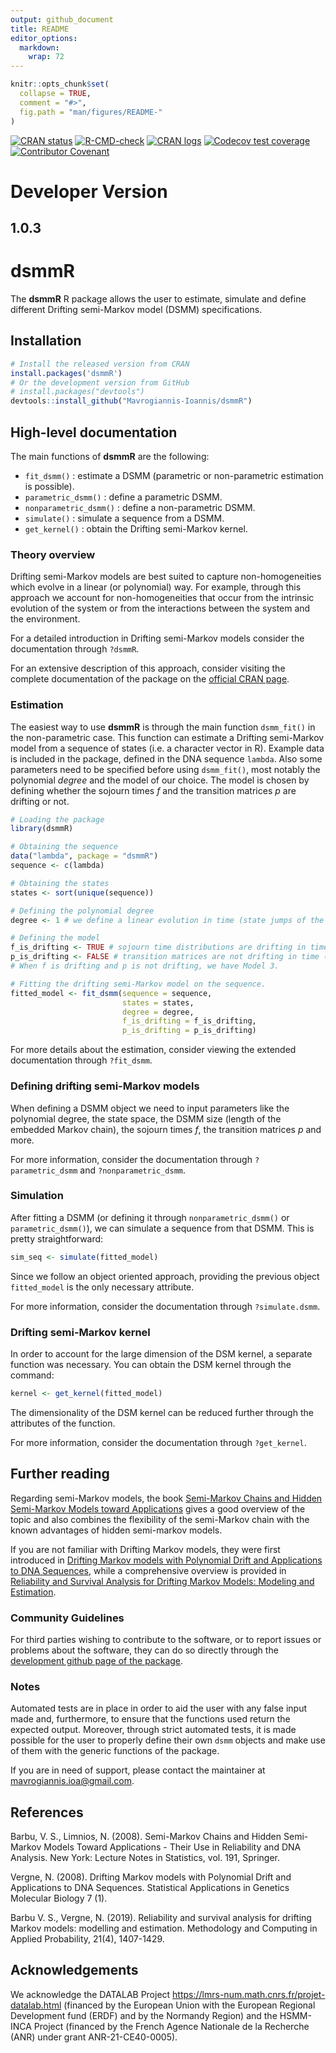 ```yaml
---
output: github_document
title: README
editor_options: 
  markdown: 
    wrap: 72
---
```


```r
knitr::opts_chunk$set(
  collapse = TRUE,
  comment = "#>",
  fig.path = "man/figures/README-"
)
```

<!-- README.md is generated from README.Rmd. Please edit that file -->
<!-- Use `build_readme()` to edit the .md file from the .rmd file -->
<!-- badges: start -->

[![CRAN status](https://www.r-pkg.org/badges/version/dsmmR)](https://CRAN.R-project.org/package=dsmmR)
[![R-CMD-check](https://github.com/Mavrogiannis-Ioannis/dsmmR/actions/workflows/R-CMD-check.yaml/badge.svg)](https://github.com/Mavrogiannis-Ioannis/dsmmR/actions/workflows/R-CMD-check.yaml)
[![CRAN logs](https://cranlogs.r-pkg.org/badges/dsmmR)](https://CRAN.R-project.org/package=dsmmR)
[![Codecov test coverage](https://codecov.io/gh/Mavrogiannis-Ioannis/dsmmR/branch/master/graph/badge.svg)](https://app.codecov.io/gh/Mavrogiannis-Ioannis/dsmmR?branch=master)
[![Contributor Covenant](https://img.shields.io/badge/Contributor%20Covenant-2.1-4baaaa.svg)](code_of_conduct.md) 
<!-- badges: end -->

# Developer Version

## 1.0.3

# dsmmR

The **dsmmR** R package allows the user to estimate, simulate and define
different Drifting semi-Markov model (DSMM) specifications.

## Installation

```r
# Install the released version from CRAN
install.packages('dsmmR')
# Or the development version from GitHub
# install.packages("devtools")
devtools::install_github("Mavrogiannis-Ioannis/dsmmR")
```

## High-level documentation

The main functions of **dsmmR** are the following:

-   `fit_dsmm()` : estimate a DSMM (parametric or non-parametric
    estimation is possible).
-   `parametric_dsmm()` : define a parametric DSMM.
-   `nonparametric_dsmm()` : define a non-parametric DSMM.
-   `simulate()` : simulate a sequence from a DSMM.
-   `get_kernel()` : obtain the Drifting semi-Markov kernel.

### Theory overview

Drifting semi-Markov models are best suited to capture non-homogeneities
which evolve in a linear (or polynomial) way. For example, through this
approach we account for non-homogeneities that occur from the intrinsic
evolution of the system or from the interactions between the system and
the environment.

For a detailed introduction in Drifting semi-Markov models consider the
documentation through `?dsmmR`.

For an extensive description of this approach, consider visiting the
complete documentation of the package on the
[official CRAN page](https://CRAN.R-project.org/package=dsmmR).

### Estimation

The easiest way to use **dsmmR** is through the main function
`dsmm_fit()` in the non-parametric case. This function can estimate a
Drifting semi-Markov model from a sequence of states (i.e. a character
vector in R). Example data is included in the package, defined in the
DNA sequence `lambda`. Also some parameters need to be specified before
using `dsmm_fit()`, most notably the polynomial *degree* and the model
of our choice. The model is chosen by defining whether the sojourn times
*f* and the transition matrices *p* are drifting or not.

```r
# Loading the package
library(dsmmR)

# Obtaining the sequence
data("lambda", package = "dsmmR")
sequence <- c(lambda)

# Obtaining the states
states <- sort(unique(sequence))

# Defining the polynomial degree
degree <- 1 # we define a linear evolution in time (state jumps of the embedded Markov chain)

# Defining the model 
f_is_drifting <- TRUE # sojourn time distributions are drifting in time (state jumps of the EMC)
p_is_drifting <- FALSE # transition matrices are not drifting in time (state jumps of the EMC)
# When f is drifting and p is not drifting, we have Model 3.

# Fitting the drifting semi-Markov model on the sequence.
fitted_model <- fit_dsmm(sequence = sequence,
                         states = states,
                         degree = degree,
                         f_is_drifting = f_is_drifting,
                         p_is_drifting = p_is_drifting)
```

For more details about the estimation, consider viewing the extended
documentation through `?fit_dsmm`.

### Defining drifting semi-Markov models

When defining a DSMM object we need to input parameters like the
polynomial degree, the state space, the DSMM size (length of the
embedded Markov chain), the sojourn times *f*, the transition matrices
*p* and more.

For more information, consider the documentation through
`?parametric_dsmm` and `?nonparametric_dsmm`.

### Simulation

After fitting a DSMM (or defining it through `nonparametric_dsmm()` or
`parametric_dsmm()`), we can simulate a sequence from that DSMM. This is
pretty straightforward:

```r
sim_seq <- simulate(fitted_model)
```

Since we follow an object oriented approach, providing the previous
object `fitted_model` is the only necessary attribute.

For more information, consider the documentation through
`?simulate.dsmm`.

### Drifting semi-Markov kernel

In order to account for the large dimension of the DSM kernel, a
separate function was necessary. You can obtain the DSM kernel through
the command:

```r
kernel <- get_kernel(fitted_model)
```

The dimensionality of the DSM kernel can be reduced further through the
attributes of the function.

For more information, consider the documentation through `?get_kernel`.

## Further reading

Regarding semi-Markov models, the book [Semi-Markov Chains and Hidden Semi-Markov Models toward Applications](https://doi.org/10.1007/978-0-387-73173-5) gives a good
overview of the topic and also combines the flexibility of the
semi-Markov chain with the known advantages of hidden semi-markov
models.

If you are not familiar with Drifting Markov models, they were first
introduced in [Drifting Markov models with Polynomial Drift and Applications to DNA Sequences](https://doi.org/10.2202/1544-6115.1326),
while a comprehensive overview is provided in [Reliability and Survival Analysis for Drifting Markov Models: Modeling and Estimation](https://doi.org/10.1007/s11009-018-9682-8).

### Community Guidelines

For third parties wishing to contribute to the software, or to report
issues or problems about the software, they can do so directly through
the [development github page of the package](https://github.com/Mavrogiannis-Ioannis/dsmmR).

### Notes

Automated tests are in place in order to aid the user with any false
input made and, furthermore, to ensure that the functions used return
the expected output. Moreover, through strict automated tests, it is
made possible for the user to properly define their own `dsmm` objects
and make use of them with the generic functions of the package.

If you are in need of support, please contact the maintainer at
[mavrogiannis.ioa\@gmail.com](mailto:mavrogiannis.ioa@gmail.com).

## References

Barbu, V. S., Limnios, N. (2008). Semi-Markov Chains and Hidden
Semi-Markov Models Toward Applications - Their Use in Reliability and
DNA Analysis. New York: Lecture Notes in Statistics, vol. 191, Springer.

Vergne, N. (2008). Drifting Markov models with Polynomial Drift and
Applications to DNA Sequences. Statistical Applications in Genetics
Molecular Biology 7 (1).

Barbu V. S., Vergne, N. (2019). Reliability and survival analysis for
drifting Markov models: modelling and estimation. Methodology and
Computing in Applied Probability, 21(4), 1407-1429.

## Acknowledgements

We acknowledge the DATALAB Project
[https://lmrs-num.math.cnrs.fr/projet-datalab.html](https://lmrs-num.math.cnrs.fr/projet-datalab.html)
(financed by the European Union with the European Regional Development fund (ERDF)
and by the Normandy Region) and the HSMM-INCA Project (financed by the French
Agence Nationale de la Recherche (ANR) under grant ANR-21-CE40-0005).
